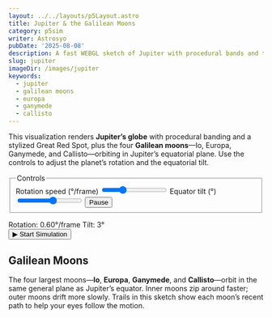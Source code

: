 ```yaml
---
layout: ../../layouts/p5Layout.astro
title: Jupiter & the Galilean Moons
category: p5sim
writer: Astrosyo
pubDate: '2025-08-08'
description: A fast WEBGL sketch of Jupiter with procedural bands and the four Galilean moons orbiting in a tilted plane.
slug: jupiter
imageDir: /images/jupiter
keywords:
  - jupiter
  - galilean moons
  - europa
  - ganymede
  - callisto
---
```


<div class="p5-container centered_flex">
  <p class="Tool-Explanation">
    This visualization renders <strong>Jupiter’s globe</strong> with procedural banding and a stylized Great Red Spot,
    plus the four <strong>Galilean moons</strong>—Io, Europa, Ganymede, and Callisto—orbiting in Jupiter’s equatorial plane.
    Use the controls to adjust the planet’s rotation and the equatorial tilt.
  </p>

  <div class="upper-div">
    <form class="sim-controls" onsubmit="return false" aria-label="Simulation controls">
      <fieldset class="controls-group">
        <legend>Controls</legend>
        <label>
          Rotation speed (°/frame)
          <input id="js-speed" type="range" min="0" max="2" step="0.01" value="0.60" />
        </label>
        <label>
          Equator tilt (°)
          <input id="js-tilt" type="range" min="-25" max="25" step="1" value="3" />
        </label>
        <button id="js-pause" class="pill" type="button">Pause</button>
      </fieldset>
    </form>
  </div>

  <figcaption class="sim-caption">
    <span>Rotation: <output id="out-rot">0.60</output>°/frame</span>
    <span>Tilt: <output id="out-tilt">3</output>°</span>
  </figcaption>

  <div class="sim-stage">
    <div id="jupiter-sim" class="sim-canvas" aria-label="Jupiter and moons canvas"></div>
    <button id="start-jupiter-sim" class="sim-start centered_flex" type="button">▶ Start Simulation</button>
  </div>
</div>

<div class="p5-article">
  <h2>Galilean Moons</h2>
  <p>
    The four largest moons—<strong>Io</strong>, <strong>Europa</strong>, <strong>Ganymede</strong>, and <strong>Callisto</strong>—orbit in the same
    general plane as Jupiter’s equator. Inner moons zip around faster; outer moons drift more slowly.
    Trails in this sketch show each moon’s recent path to help your eyes follow the motion.
  </p>
</div>

<script type="module" src="/p5/bootstrap-jupiters-moons.js"></script>